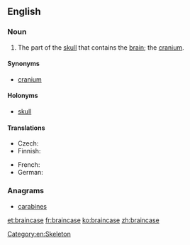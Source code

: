 ==English==

===Noun===
{{en-noun}}

# The part of the [[skull]] that contains the [[brain]]; the [[cranium]].

====Synonyms====
* [[cranium]]

====Holonyms====
* [[skull]]

====Translations====
{{trans-top|the part of the skull containing the brain}}
* Czech: {{t-|cs|mozkovna|f}}
* Finnish: {{t+|fi|aivokoppa}}
{{trans-mid}}
* French: {{t+|fr|boite crânienne|f}}
* German: {{t+|de|Hirnschale|f}}
{{trans-bottom}}

===Anagrams===
* [[carabines#English|carabines]]

[[Category:en:Skeleton]]

[[et:braincase]]
[[fr:braincase]]
[[ko:braincase]]
[[zh:braincase]]